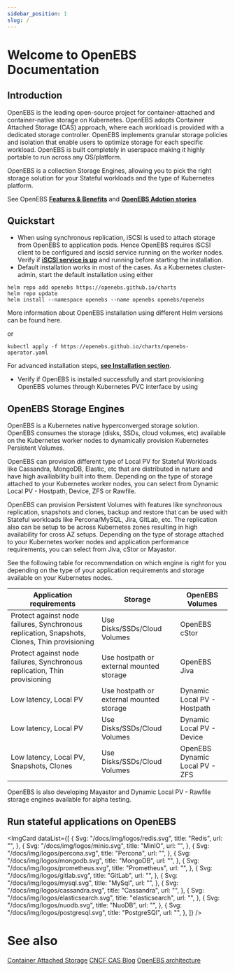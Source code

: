 ```yaml
---
sidebar_position: 1
slug: /
---
```



# Welcome to OpenEBS Documentation

## Introduction

OpenEBS is the leading open-source project for container-attached and container-native storage on Kubernetes. OpenEBS adopts Container Attached Storage (CAS) approach, where each workload is provided with a dedicated storage controller. OpenEBS implements granular storage policies and isolation that enable users to optimize storage for each specific workload. OpenEBS is built completely in userspace making it highly portable to run across any OS/platform.

OpenEBS is a collection Storage Engines, allowing you to pick the right storage solution for your Stateful workloads and the type of Kubernetes platform.

See OpenEBS **[Features & Benefits](https://openebs.io)** and **[OpenEBS Adotion stories](https://openebs.io)**

## Quickstart

- When using synchronous replication, iSCSI is used to attach storage from OpenEBS to application pods. Hence OpenEBS requires iSCSI client to be configured and iscsid service running on the worker nodes. Verify if **[iSCSI service is up](https://openebs.io)** and running before starting the installation.
- Default installation works in most of the cases. As a Kubernetes cluster-admin, start the default installation using either

```shell
helm repo add openebs https://openebs.github.io/charts
helm repo update
helm install --namespace openebs --name openebs openebs/openebs
```

More information about OpenEBS installation using different Helm versions can be found here.

or

```shell
kubectl apply -f https://openebs.github.io/charts/openebs-operator.yaml
```

For advanced installation steps, **[see Installation section](https://openebs.io)**.

- Verify if OpenEBS is installed successfully and start provisioning OpenEBS volumes through Kubernetes PVC interface by using

## OpenEBS Storage Engines

OpenEBS is a Kubernetes native hyperconverged storage solution. OpenEBS consumes the storage (disks, SSDs, cloud volumes, etc) available on the Kubernetes worker nodes to dynamically provision Kubernetes Persistent Volumes.

OpenEBS can provision different type of Local PV for Stateful Workloads like Cassandra, MongoDB, Elastic, etc that are distributed in nature and have high availiability built into them. Depending on the type of storage attached to your Kubernetes worker nodes, you can select from Dynamic Local PV - Hostpath, Device, ZFS or Rawfile.

OpenEBS can provision Persistent Volumes with features like synchronous replication, snapshots and clones, backup and restore that can be used with Stateful workloads like Percona/MySQL, Jira, GitLab, etc. The replication also can be setup to be across Kubernetes zones resulting in high availability for cross AZ setups. Depending on the type of storage attached to your Kubernetes worker nodes and application performance requirements, you can select from Jiva, cStor or Mayastor.

See the following table for recommendation on which engine is right for you depending on the type of your application requirements and storage available on your Kubernetes nodes.

| Application requirements                                                                     | Storage                                  | OpenEBS Volumes                |
| -------------------------------------------------------------------------------------------- | ---------------------------------------- | ------------------------------ |
| Protect against node failures, Synchronous replication, Snapshots, Clones, Thin provisioning | Use Disks/SSDs/Cloud Volumes             | OpenEBS cStor                  |
| Protect against node failures, Synchronous replication, Thin provisioning                    | Use hostpath or external mounted storage | OpenEBS Jiva                   |
| Low latency, Local PV                                                                        | Use hostpath or external mounted storage | Dynamic Local PV - Hostpath    |
| Low latency, Local PV                                                                        | Use Disks/SSDs/Cloud Volumes             | Dynamic Local PV - Device      |
| Low latency, Local PV, Snapshots, Clones                                                     | Use Disks/SSDs/Cloud Volumes             | OpenEBS Dynamic Local PV - ZFS |

OpenEBS is also developing Mayastor and Dynamic Local PV - Rawfile storage engines available for alpha testing.

## Run stateful applications on OpenEBS

<ImgCard
  dataList={[
    {
      Svg: "/docs/img/logos/redis.svg",
      title: "Redis",
      url: "",
    },
    {
      Svg: "/docs/img/logos/minio.svg",
      title: "MinIO",
      url: "",
    },
    {
      Svg: "/docs/img/logos/percona.svg",
      title: "Percona",
      url: "",
    },
    {
      Svg: "/docs/img/logos/mongodb.svg",
      title: "MongoDB",
      url: "",
    },
    {
      Svg: "/docs/img/logos/prometheus.svg",
      title: "Prometheus",
      url: "",
    },
    {
      Svg: "/docs/img/logos/gitlab.svg",
      title: "GitLab",
      url: "",
    },
    {
      Svg: "/docs/img/logos/mysql.svg",
      title: "MySql",
      url: "",
    },
    {
      Svg: "/docs/img/logos/cassandra.svg",
      title: "Cassandra",
      url: "",
    },
    {
      Svg: "/docs/img/logos/elasticsearch.svg",
      title: "elasticsearch",
      url: "",
    },
    {
      Svg: "/docs/img/logos/nuodb.svg",
      title: "NuoDB",
      url: "",
    },
    {
      Svg: "/docs/img/logos/postgresql.svg",
      title: "PostgreSQl",
      url: "",
    },
  ]}
/>

# See also

[Container Attached Storage](../concepts/container-attached-storage.md) [CNCF CAS Blog](https://www.cncf.io/blog/2020/09/22/container-attached-storage-is-cloud-native-storage-cas/) [OpenEBS architecture](../concepts/openebs-architecture.md)
